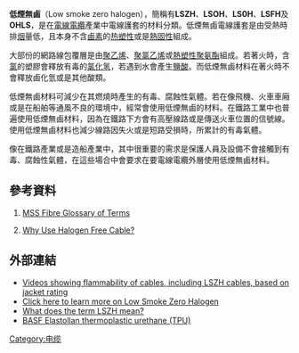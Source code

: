 '''低煙無鹵'''（Low smoke zero halogen），簡稱有'''LSZH'''、'''LSOH'''、'''LS0H'''、'''LSFH'''及'''OHLS'''，是在[[電纜|電線電纜]]產業中電線護套的材料分類。低煙無鹵電線護套是由受熱時排[[烟|烟]]量低，且本身不含[[鹵素|鹵素]]的[[热塑性塑料|热塑性]]或是[[熱固性|熱固性]]組成{{ref|mssfibre.com.au}}。

大部份的網路線包覆層是由[[聚乙烯|聚乙烯]]、[[聚氯乙烯|聚氯乙烯]]或[[熱塑性聚氨酯|熱塑性聚氨酯]]組成。若著火時，含[[氯|氯]]的塑膠會釋放有毒的[[氯化氢|氯化氢]]，若遇到水會產生[[鹽酸|鹽酸]]。而低煙無鹵材料在著火時不會釋放鹵化氫或是其他酸類。

低煙無鹵材料可減少在其燃燒時產生的有毒、腐蝕性氣體。若在像飛機、火車車廂或是在船舶等通風不良的環境中，經常會使用低煙無鹵的材料。在鐵路工業中也普遍使用低煙無鹵材料，因為在鐵路下方會有高壓線路或是傳送火車位置的信號線。使用低煙無鹵材料也減少線路因失火或是短路受損時，所累計的有毒氣體。

像在鐵路產業或是造船產業中，其中很重要的需求是保護人員及設備不會接觸到有毒、腐蝕性氣體，在這些場合中會要求在要電線電纜外層使用低煙無鹵材料。

== 參考資料 ==
# {{note|mssfibre.com.au}} [https://web.archive.org/web/20060507093456/http://www.mssfibre.com.au/page/shop/info_page/a/infopage_id/e/16.php MSS Fibre Glossary of Terms]
# {{note|Challengercomponents.com}} [http://challengercomponents.wordpress.com/2010/11/16/why-use-halogen-free-cable/ Why Use Halogen Free Cable?]{{Wayback|url=http://challengercomponents.wordpress.com/2010/11/16/why-use-halogen-free-cable/ |date=20101218060842 }}

==外部連結==
*[https://web.archive.org/web/20161122100250/http://www.l-com.com/multimedia/video_clips/video.aspx?ID=13100 Videos showing flammability of cables, including LSZH cables, based on jacket rating]
*[https://web.archive.org/web/20160303183457/http://www.houwire.com/lifeguard/ Click here to learn more on Low Smoke Zero Halogen]
*[http://www.elandcables.com/Electrical-Cable-and-Accessories/Cables-By-Type/LSZH-Cable What does the term LSZH mean?]{{Wayback|url=http://www.elandcables.com/Electrical-Cable-and-Accessories/Cables-By-Type/LSZH-Cable |date=20161023150212 }}
*[http://www.basf.com/tpu BASF Elastollan thermoplastic urethane (TPU)]{{dead link|date=2017年11月 |bot=InternetArchiveBot |fix-attempted=yes }}

[[Category:电缆|Category:电缆]]

{{技術小作品}}